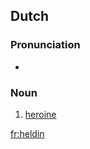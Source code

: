 {{also|Heldin}}
==Dutch==

===Pronunciation===
* {{IPA|/hɛlˈdɪn/|lang=nl}}

===Noun===
{{nl-noun|f|heldinnen|heldinnetje|m=held}}

# [[heroine]]

[[fr:heldin]]